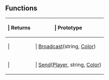 ==Functions==

{{Lua/Table_Prefix}}
{| {{Lua/Table_Header}}
!{{Lua/Column_Style/Returns_List}} | Returns
!{{Lua/Column_Style/Prototype_List}} | Prototype
|-
|{{Lua/Cell_Style/Returns_List}} | 
|{{Lua/Cell_Style/Prototype_List}} | [[Lua/Server/Chat/Functions/Broadcast|Broadcast]](string, [[Lua/Shared/Color|Color]])
|-
|{{Lua/Cell_Style/Returns_List}} | 
|{{Lua/Cell_Style/Prototype_List}} | [[Lua/Server/Chat/Functions/Send|Send]]([[Lua/Server/Player|Player]], string, [[Lua/Shared/Color|Color]])
|} {{Lua/Table_Suffix}}